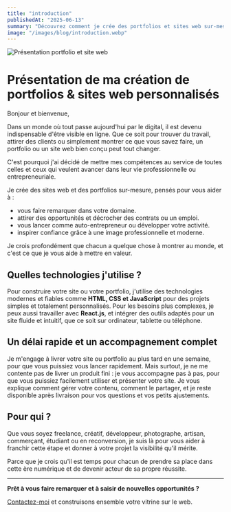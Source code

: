 ```yaml
---
title: "introduction"
publishedAt: "2025-06-13"
summary: "Découvrez comment je crée des portfolios et sites web sur-mesure pour booster votre visibilité et vos opportunités."
image: "/images/blog/introduction.webp"
---
```


<img src="/images/blog/introduction.webp" alt="Présentation portfolio et site web" />

# Présentation de ma création de portfolios & sites web personnalisés

Bonjour et bienvenue,

Dans un monde où tout passe aujourd'hui par le digital, il est devenu indispensable d'être visible en ligne. Que ce soit pour trouver du travail, attirer des clients ou simplement montrer ce que vous savez faire, un portfolio ou un site web bien conçu peut tout changer.

C'est pourquoi j'ai décidé de mettre mes compétences au service de toutes celles et ceux qui veulent avancer dans leur vie professionnelle ou entrepreneuriale.

Je crée des sites web et des portfolios sur-mesure, pensés pour vous aider à :

- vous faire remarquer dans votre domaine.
- attirer des opportunités et décrocher des contrats ou un emploi.
- vous lancer comme auto-entrepreneur ou développer votre activité.
- inspirer confiance grâce à une image professionnelle et moderne.

Je crois profondément que chacun a quelque chose à montrer au monde, et c'est ce que je vous aide à mettre en valeur.

## Quelles technologies j'utilise ?

Pour construire votre site ou votre portfolio, j'utilise des technologies modernes et fiables comme **HTML, CSS et JavaScript** pour des projets simples et totalement personnalisés. Pour les besoins plus complexes, je peux aussi travailler avec **React.js**, et intégrer des outils adaptés pour un site fluide et intuitif, que ce soit sur ordinateur, tablette ou téléphone.

## Un délai rapide et un accompagnement complet

Je m'engage à livrer votre site ou portfolio au plus tard en une semaine, pour que vous puissiez vous lancer rapidement. Mais surtout, je ne me contente pas de livrer un produit fini : je vous accompagne pas à pas, pour que vous puissiez facilement utiliser et présenter votre site. Je vous explique comment gérer votre contenu, comment le partager, et je reste disponible après livraison pour vos questions et vos petits ajustements.

## Pour qui ?

Que vous soyez freelance, créatif, développeur, photographe, artisan, commerçant, étudiant ou en reconversion, je suis là pour vous aider à franchir cette étape et donner à votre projet la visibilité qu'il mérite.

Parce que je crois qu'il est temps pour chacun de prendre sa place dans cette ère numérique et de devenir acteur de sa propre réussite.

---

**Prêt à vous faire remarquer et à saisir de nouvelles opportunités ?**

<a href="/contact">Contactez-moi</a> et construisons ensemble votre vitrine sur le web. 